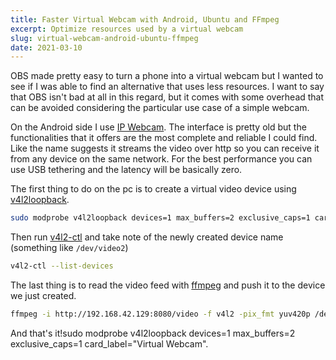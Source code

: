 ---
title: Faster Virtual Webcam with Android, Ubuntu and FFmpeg
excerpt: Optimize resources used by a virtual webcam
slug: virtual-webcam-android-ubuntu-ffmpeg
date: 2021-03-10
---

OBS made pretty easy to turn a phone into a virtual webcam but I wanted to see if I was able to find an alternative that uses less resources. I want to say that OBS isn't bad at all in this regard, but it comes with some overhead that can be avoided considering the particular use case of a simple webcam.

On the Android side I use [IP Webcam](https://play.google.com/store/apps/details?id=com.pas.webcam&hl=en_US&gl=US). The interface is pretty old but the functionalities that it offers are the most complete and reliable I could find.
Like the name suggests it streams the video over http so you can receive it from any device on the same network. For the best performance you can use USB tethering and the latency will be basically zero.

The first thing to do on the pc is to create a virtual video device using [v4l2loopback](https://github.com/umlaeute/v4l2loopback).

```bash
sudo modprobe v4l2loopback devices=1 max_buffers=2 exclusive_caps=1 card_label="Virtual Webcam"
```

Then run [v4l2-ctl](http://manpages.ubuntu.com/manpages/focal/man1/v4l2-ctl.1.html) and take note of the newly created device name (something like `/dev/video2`)

```bash
v4l2-ctl --list-devices
```

The last thing is to read the video feed with [ffmpeg](https://ffmpeg.org/) and push it to the device we just created.

```bash
ffmpeg -i http://192.168.42.129:8080/video -f v4l2 -pix_fmt yuv420p /dev/video2
```

And that's it!sudo modprobe v4l2loopback devices=1 max_buffers=2 exclusive_caps=1 card_label="Virtual Webcam".
